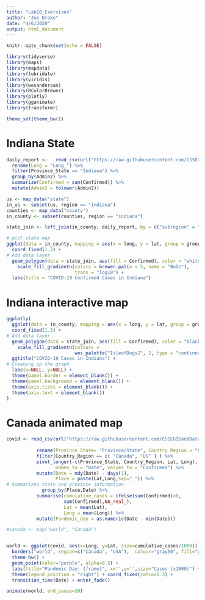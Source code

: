```yaml
---
title: "Lab10_Exercises"
author: "Joe Drake"
date: "4/6/2020"
output: html_document
---
```


```r
knitr::opts_chunk$set(echo = FALSE)

library(tidyverse)
library(maps)
library(mapdata)
library(lubridate)
library(viridis)
library(wesanderson)
library(RColorBrewer)
library(plotly)
library(gganimate)
library(transformr)

theme_set(theme_bw())

```

# Indiana State

```r

daily_report <-   read_csv(url("https://raw.githubusercontent.com/CSSEGISandData/COVID-19/master/csse_covid_19_data/csse_covid_19_daily_reports/04-07-2020.csv")) %>% 
  rename(Long = "Long_") %>% 
  filter(Province_State == "Indiana") %>% 
  group_by(Admin2) %>% 
  summarize(Confirmed = sum(Confirmed)) %>% 
  mutate(Admin2 = tolower(Admin2))

us <- map_data("state")
in_us <- subset(us, region == "indiana")
counties <- map_data("county")
in_county <- subset(counties, region == "indiana")

state_join <- left_join(in_county, daily_report, by = c("subregion" = "Admin2")) 

# plot state map
ggplot(data = in_county, mapping = aes(x = long, y = lat, group = group)) + 
  coord_fixed(1.3) + 
# Add data layer
  geom_polygon(data = state_join, aes(fill = Confirmed), color = "white") +
    scale_fill_gradientn(colors = brewer.pal(n = 5, name = "BuGn"),
                         trans = "log10") +
  labs(title = "COVID-19 Confirmed Cases in Indiana")


```

# Indiana interactive map

```r

ggplotly(
  ggplot(data = in_county, mapping = aes(x = long, y = lat, group = group)) + 
  coord_fixed(1.3) + 
# Add data layer
  geom_polygon(data = state_join, aes(fill = Confirmed), color = "black") +
    scale_fill_gradientn(colours = 
                         wes_palette("IsleofDogs2", 2, type = "continuous")) +
  ggtitle("COVID-19 Cases in Indiana") +
# Cleaning up the graph
  labs(x=NULL, y=NULL) +
  theme(panel.border = element_blank()) +
  theme(panel.background = element_blank()) +
  theme(axis.ticks = element_blank()) +
  theme(axis.text = element_blank())
)

```

# Canada animated map 

```r

covid <- read_csv(url("https://raw.githubusercontent.com/CSSEGISandData/COVID-19/master/csse_covid_19_data/csse_covid_19_time_series/time_series_covid19_confirmed_global.csv")) %>%
          
           rename(Province_State= "Province/State", Country_Region = "Country/Region") %>%
           filter(Country_Region == c( "Canada", "US" ) ) %>% 
           pivot_longer(-c(Province_State, Country_Region, Lat, Long),
                  names_to = "Date", values_to = "Confirmed") %>%
           mutate(Date = mdy(Date) - days(1),
                  Place = paste(Lat,Long,sep="_")) %>%
# Summarizes state and province information
             group_by(Place,Date) %>%
           summarise(cumulative_cases = ifelse(sum(Confirmed)>0,
                     sum(Confirmed),NA_real_),
                     Lat = mean(Lat),
                     Long = mean(Long)) %>%
           mutate(Pandemic_day = as.numeric(Date - min(Date)))

#canada <- map("world", "Canada")


world <- ggplot(covid, aes(x=Long, y=Lat, size=cumulative_cases/1000)) +
  borders("world", region=c("Canada", "USA"),  colour="gray50", fill="grey90") +
  theme_bw() +
  geom_point(color="purple", alpha=0.5) + 
  labs(title="Pandemic Day: {frame}", x='',y='',size="Cases (x1000)") +
  theme(legend.position = "right") + coord_fixed(ratio=1.3) +
  transition_time(Date) + enter_fade()

animate(world, end_pause=30)

```

